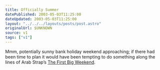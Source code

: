 ```yaml
---
title: Officially Summer
datePublished: 2003-05-03T11:25:00
dateUpdated: 2003-05-03T11:25:00
layout: "../../../layouts/posts/post.astro"
originalUrl: $UNKNOWN
source: v1
tags: ["v1"]
---
```


Mmm, potentially sunny bank holiday weekend approaching; if there had been time to plan it would have been tempting to do something along the lines of Arab Strap&#8217;s [The First Big Weekend][1].

[1]: http://www.arabstrap.co.uk/content/lyrics/the_week_never_starts.html#track8 "Arab Strap Lyrics: The First Big Weekend"
